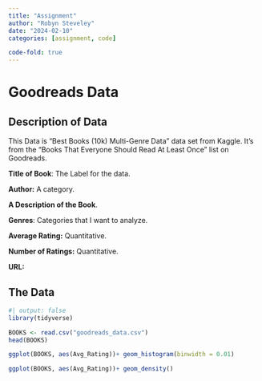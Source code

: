 ```yaml
---
title: "Assignment"
author: "Robyn Steveley"
date: "2024-02-10"
categories: [assignment, code]

code-fold: true
---
```


# Goodreads Data

## Description of Data

This Data is "Best Books (10k) Multi-Genre Data" data set from Kaggle. It's from the "Books That Everyone Should Read At Least Once" list on Goodreads.

**Title of Book**: The Label for the data.

**Author:** A category.

**A Description of the Book**.

**Genres**: Categories that I want to analyze.

**Average Rating:** Quantitative.

**Number of Ratings:** Quantitative.

**URL:**

## The Data

```r
#| output: false
library(tidyverse)
```

```r
BOOKS <- read.csv("goodreads_data.csv")
head(BOOKS)
```

```r
ggplot(BOOKS, aes(Avg_Rating))+ geom_histogram(binwidth = 0.01)
```

```r
ggplot(BOOKS, aes(Avg_Rating))+ geom_density()
```
